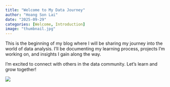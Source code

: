 ```yaml
---
title: "Welcome to My Data Journey"
author: "Hoang Son Lai"
date: "2025-09-29"
categories: [Welcome, Introduction]
image: "thumbnail.jpg"
---
```


This is the beginning of my blog where I will be sharing my journey into the world of data analysis. I'll be documenting my learning process, projects I'm working on, and insights I gain along the way.

I'm excited to connect with others in the data community. Let's learn and grow together!

![](thumbnail.jpg)


